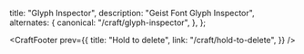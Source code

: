 

  title: "Glyph Inspector",
  description: "Geist Font Glyph Inspector",
  alternates: {
    canonical: "/craft/glyph-inspector",
  },
};

<CraftHeader header="Glyph Inspector" date="June 28" />


<GlyphInspectClip />


<CraftFooter
  prev={{
    title: "Hold to delete",
    link: "/craft/hold-to-delete",
  }}
/>